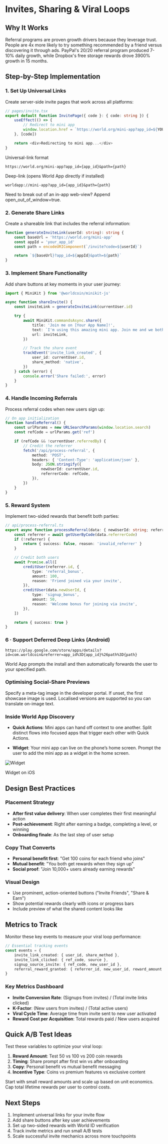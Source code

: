 
# Invites, Sharing & Viral Loops

## Why It Works

Referral programs are proven growth drivers because they leverage trust. People are 4x more likely to try something recommended by a friend versus discovering it through ads. PayPal's $20/$20 referral program produced 7-10% daily growth, while Dropbox's free storage rewards drove 3900% growth in 15 months.

## Step-by-Step Implementation

### 1. Set Up Universal Links

Create server-side invite pages that work across all platforms:

```typescript
// pages/invite.tsx
export default function InvitePage({ code }: { code: string }) {
	useEffect(() => {
		// Redirect to mini app
		window.location.href = `https://world.org/mini-app?app_id=${YOUR_APP_ID}&path=/invite?code=${code}`
	}, [code])

	return <div>Redirecting to mini app...</div>
}
```

Universal-link format

`https://world.org/mini-app?app_id={app_id}&path={path}`

Deep-link (opens World App directly if installed)

`worldapp://mini-app?app_id={app_id}&path={path}`

<Note> Need to break out of an in-app web-view? Append open_out_of_window=true.</Note>

### 2. Generate Share Links

Create a shareable link that includes the referral information:

```typescript
function generateInviteLink(userId: string): string {
	const baseUrl = 'https://world.org/mini-app'
	const appId = 'your_app_id'
	const path = encodeURIComponent(`/invite?code=${userId}`)

	return `${baseUrl}?app_id=${appId}&path=${path}`
}
```

### 3. Implement Share Functionality

Add share buttons at key moments in your user journey:

```typescript
import { MiniKit } from '@worldcoin/minikit-js'

async function shareInvite() {
	const inviteLink = generateInviteLink(currentUser.id)

	try {
		await MiniKit.commandsAsync.share({
			title: 'Join me on [Your App Name]!',
			text: `I'm using this amazing mini app. Join me and we both get rewards! 🎁`,
			url: inviteLink,
		})

		// Track the share event
		trackEvent('invite_link_created', {
			user_id: currentUser.id,
			share_method: 'native',
		})
	} catch (error) {
		console.error('Share failed:', error)
	}
}
```

### 4. Handle Incoming Referrals

Process referral codes when new users sign up:

```typescript
// On app initialization
function handleReferral() {
	const urlParams = new URLSearchParams(window.location.search)
	const refCode = urlParams.get('ref')

	if (refCode && !currentUser.referredBy) {
		// Credit the referrer
		fetch('/api/process-referral', {
			method: 'POST',
			headers: { 'Content-Type': 'application/json' },
			body: JSON.stringify({
				newUserId: currentUser.id,
				referrerCode: refCode,
			}),
		})
	}
}
```

### 5. Reward System

Implement two-sided rewards that benefit both parties:

```typescript
// api/process-referral.ts
export async function processReferral(data: { newUserId: string; referrerCode: string }) {
	const referrer = await getUserByCode(data.referrerCode)
	if (!referrer) {
		return { success: false, reason: 'invalid_referrer' }
	}

	// Credit both users
	await Promise.all([
		creditUser(referrer.id, {
			type: 'referral_bonus',
			amount: 100,
			reason: 'Friend joined via your invite',
		}),
		creditUser(data.newUserId, {
			type: 'signup_bonus',
			amount: 50,
			reason: 'Welcome bonus for joining via invite',
		}),
	])

	return { success: true }
}
```

### 6 · Support Deferred Deep Links (Android)

```
https://play.google.com/store/apps/details?id=com.worldcoin&referrer=app_id%3D{app_id}%26path%3D{path}
```

World App prompts the install and then automatically forwards the user to your specified path.

### Optimising Social-Share Previews

Specify a meta-tag image in the developer portal. If unset, the first showcase image is used. Localised versions are supported so you can translate on-image text.

### Inside World App Discovery

-   **Quick Actions**: Mini apps can hand off context to one another. Split distinct flows into focused apps that trigger each other with Quick Actions.

-   **Widget**: Your mini app can live on the phone’s home screen. Prompt the user to add the mini app as a widget in the home screen.

<div className="flex flex-col items-center justify-center">
	<Image src="/images/docs/mini-apps/virality/widget.jpg" alt="Widget" width={300} height={300} />
	<p className="mt-1 text-sm italic">Widget on iOS</p>
</div>

## Design Best Practices

### Placement Strategy

-   **After first value delivery**: When user completes their first meaningful action
-   **Post-achievement**: Right after earning a badge, completing a level, or winning
-   **Onboarding finale**: As the last step of user setup

### Copy That Converts

-   **Personal benefit first**: "Get 100 coins for each friend who joins"
-   **Mutual benefit**: "You both get rewards when they sign up"
-   **Social proof**: "Join 10,000+ users already earning rewards"

### Visual Design

-   Use prominent, action-oriented buttons ("Invite Friends", "Share & Earn")
-   Show potential rewards clearly with icons or progress bars
-   Include preview of what the shared content looks like

## Metrics to Track

Monitor these key events to measure your viral loop performance:

```typescript
// Essential tracking events
const events = {
	invite_link_created: { user_id, share_method },
	invite_link_clicked: { ref_code, source },
	signup_source_invite: { ref_code, new_user_id },
	referral_reward_granted: { referrer_id, new_user_id, reward_amount },
}
```

### Key Metrics Dashboard

-   **Invite Conversion Rate**: (Signups from invites) / (Total invite links clicked)
-   **K-Factor**: (New users from invites) / (Total active users)
-   **Viral Cycle Time**: Average time from invite sent to new user activated
-   **Reward Cost per Acquisition**: Total rewards paid / New users acquired

## Quick A/B Test Ideas

Test these variables to optimize your viral loop:

1. **Reward Amount**: Test 50 vs 100 vs 200 coin rewards
2. **Timing**: Share prompt after first win vs after onboarding
3. **Copy**: Personal benefit vs mutual benefit messaging
4. **Incentive Type**: Coins vs premium features vs exclusive content

<Note type="warning">
	Start with small reward amounts and scale up based on unit economics. Cap total lifetime rewards per user to control
	costs.
</Note>

## Next Steps

1. Implement universal links for your invite flow
2. Add share buttons after key user achievements
3. Set up two-sided rewards with World ID verification
4. Track invite metrics and run small A/B tests
5. Scale successful invite mechanics across more touchpoints
